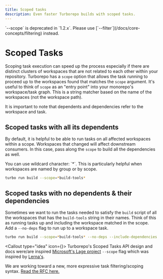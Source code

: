```yaml
---
title: Scoped tasks
description: Even faster Turborepo builds with scoped tasks.
---
```



<Callout type="error">
  `--scope` is deprecated in `1.2.x`. Please use [`--filter`](/docs/core-concepts/filtering) instead.
</Callout>

# Scoped Tasks

Scoping task execution can speed up the process especially if there are distinct clusters of workspaces that are not related to each other within your repository. Turborepo has a `scope` option that allows the task running to proceed up to the workspaces found that matches the `scope` argument. It's useful to think of `scope` as an "entry point" into your monorepo's workspace/task graph. This is a string matcher based on the name of the workspaces (not the workspace path).

<Callout type="info">
  It is important to note that dependents and dependencies refer to the
  workspace and task.
</Callout>

## Scoped tasks with all its dependents

By default, it is helpful to be able to run tasks on all affected workspaces within a scope. Workspaces that changed will affect downstream consumers. In this case, pass along the `scope` to build all the dependencies as well.

<Callout type="info">
  You can use wildcard character: `*`. This is particularly helpful when
  workspaces are named by group or by scope.
</Callout>

```sh
turbo run build --scope=*build-tools*
```

## Scoped tasks with no dependents & their dependencies

Sometimes we want to run the tasks needed to satisfy the `build` script of all the workspaces that has the `build-tools` string in their names. Think of this as running tasks up and including the workspace matched in the scope. Add a `--no-deps` flag to run up to a workspace task.

```sh
turbo run build --scope=*build-tools* --no-deps --include-dependencies
```

<Callout type="idea" icon={<HeartIcon className="h-5 w-5 text-gray-400" aria-hidden="true" />}>
Turborepo's Scoped Tasks API design and docs were/are inspired [Microsoft's Lage project](https://microsoft.github.io/lage/docs/Guide/scopes#scoped-builds-with-all-its-dependents) `--scope` flag which was inspired by [Lerna's](https://github.com/lerna/lerna/tree/main/commands/run#readme).

We are working toward a new, more expressive task filtering/scoping syntax. [Read the RFC here.](https://github.com/vercel/turborepo/discussions/105)

</Callout>
